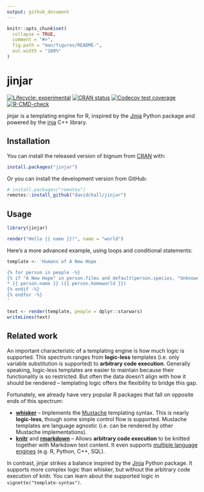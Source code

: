 ```yaml
---
output: github_document
---
```


<!-- README.md is generated from README.Rmd. Please edit that file -->

```r
knitr::opts_chunk$set(
  collapse = TRUE,
  comment = "#>",
  fig.path = "man/figures/README-",
  out.width = "100%"
)
```

# jinjar

<!-- badges: start -->
[![Lifecycle: experimental](https://img.shields.io/badge/lifecycle-experimental-orange.svg)](https://lifecycle.r-lib.org/articles/stages.html#experimental)
[![CRAN status](https://www.r-pkg.org/badges/version/jinjar)](https://CRAN.R-project.org/package=jinjar)
[![Codecov test coverage](https://codecov.io/gh/davidchall/jinjar/branch/master/graph/badge.svg)](https://codecov.io/gh/davidchall/jinjar?branch=master)
[![R-CMD-check](https://github.com/davidchall/jinjar/workflows/R-CMD-check/badge.svg)](https://github.com/davidchall/jinjar/actions)
<!-- badges: end -->

jinjar is a templating engine for R, inspired by the [Jinja](https://jinja.palletsprojects.com/) Python package and powered by the [inja](https://github.com/pantor/inja) C++ library.

## Installation

You can install the released version of bignum from [CRAN](https://CRAN.R-project.org) with:

``` r
install.packages("jinjar")
```

Or you can install the development version from GitHub:

``` r
# install.packages("remotes")
remotes::install_github("davidchall/jinjar")
```

## Usage

```r
library(jinjar)

render("Hello {{ name }}!", name = "world")
```

Here's a more advanced example, using loops and conditional statements:

```r
template <- 'Humans of A New Hope

{% for person in people -%}
{% if "A New Hope" in person.films and default(person.species, "Unknown") == "Human" -%}
* {{ person.name }} ({{ person.homeworld }})
{% endif -%}
{% endfor -%}
'

text <- render(template, people = dplyr::starwars)
writeLines(text)
```


## Related work

An important characteristic of a templating engine is how much logic is supported.
This spectrum ranges from **logic-less** templates (i.e. only variable substitution is supported) to **arbitrary code execution**.
Generally speaking, logic-less templates are easier to maintain because their functionality is so restricted.
But often the data doesn't align with how it should be rendered -- templating logic offers the flexibility to bridge this gap.

Fortunately, we already have very popular R packages that fall on opposite ends of this spectrum:

* [**whisker**](https://github.com/edwindj/whisker) -- Implements the [Mustache](https://mustache.github.io) templating syntax. This is nearly **logic-less**, though some simple control flow is supported. Mustache templates are language agnostic (i.e. can be rendered by other Mustache implementations).
* [**knitr**](https://yihui.org/knitr/) and [**rmarkdown**](https://github.com/rstudio/rmarkdown) -- Allows **arbitrary code execution** to be knitted together with Markdown text content. It even supports [multiple language engines](https://bookdown.org/yihui/rmarkdown/language-engines.html) (e.g. R, Python, C++, SQL).

In contrast, jinjar strikes a balance inspired by the [Jinja](https://jinja.palletsprojects.com/) Python package.
It supports more complex logic than whisker, but without the arbitrary code execution of knitr.
You can learn about the supported logic in `vignette("template-syntax")`.
